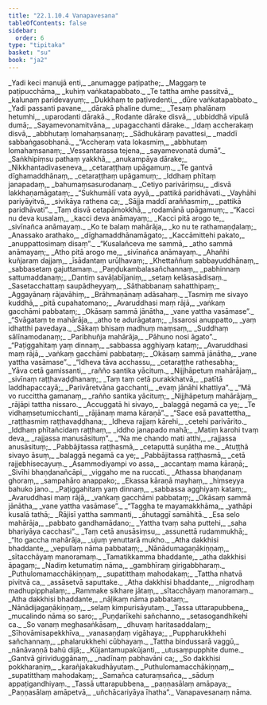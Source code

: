 ```yaml
---
title: "22.1.10.4 Vanapavesana"
tableOfContents: false
sidebar:
  order: 6
type: "tipitaka"
basket: "su"
book: "ja2"
---
```



<DynamicBreadcrumb />

<Division number="1869" book="ja2">

<Paragraph number="3218" type="verses" book="ja2">
_Yadi keci manujā enti,_  
_anumagge paṭipathe;_  
_Maggaṃ te paṭipucchāma,_  
_kuhiṃ vaṅkatapabbato._  

</Paragraph>

</Division>
<Division number="1870" book="ja2">

<Paragraph number="3219" type="verses" book="ja2">
_Te tattha amhe passitvā,_  
_kalunaṃ paridevayuṃ;_  
_Dukkhaṃ te paṭivedenti,_  
_dūre vaṅkatapabbato._  

</Paragraph>

</Division>
<Division number="1871" book="ja2">

<Paragraph number="3220" type="verses" book="ja2">
_Yadi passanti pavane,_  
_dārakā phaline dume;_  
_Tesaṃ phalānaṃ hetumhi,_  
_uparodanti dārakā._  

</Paragraph>

</Division>
<Division number="1872" book="ja2">

<Paragraph number="3221" type="verses" book="ja2">
_Rodante dārake disvā,_  
_ubbiddhā vipulā dumā;_  
_Sayamevonamitvāna,_  
_upagacchanti dārake._  

</Paragraph>

</Division>
<Division number="1873" book="ja2">

<Paragraph number="3222" type="verses" book="ja2">
_Idaṃ accherakaṃ disvā,_  
_abbhutaṃ lomahaṃsanaṃ;_  
_Sādhukāraṃ pavattesi,_  
_maddī sabbaṅgasobhanā._  

</Paragraph>

</Division>
<Division number="1874" book="ja2">

<Paragraph number="3223" type="verses" book="ja2">
_“Accheraṃ vata lokasmiṃ,_  
_abbhutaṃ lomahaṃsanaṃ;_  
_Vessantarassa tejena,_  
_sayamevonatā dumā”._  

</Paragraph>

</Division>
<Division number="1875" book="ja2">

<Paragraph number="3224" type="verses" book="ja2">
_Saṅkhipiṃsu pathaṃ yakkhā,_  
_anukampāya dārake;_  
_Nikkhantadivaseneva,_  
_cetaraṭṭhaṃ upāgamuṃ._  

</Paragraph>

</Division>
<Division number="1876" book="ja2">

<Paragraph number="3225" type="verses" book="ja2">
_Te gantvā dīghamaddhānaṃ,_  
_cetaraṭṭhaṃ upāgamuṃ;_  
_Iddhaṃ phītaṃ janapadaṃ,_  
_bahumaṃsasurodanaṃ._  

</Paragraph>

</Division>
<Division number="1877" book="ja2">

<Paragraph number="3226" type="verses" book="ja2">
_Cetiyo parivāriṃsu,_  
_disvā lakkhaṇamāgataṃ;_  
_“Sukhumālī vata ayyā,_  
_pattikā paridhāvati._  

</Paragraph>

</Division>
<Division number="1878" book="ja2">

<Paragraph number="3227" type="verses" book="ja2">
_Vayhāhi pariyāyitvā,_  
_sivikāya rathena ca;_  
_Sājja maddī araññasmiṃ,_  
_pattikā paridhāvati”._  

</Paragraph>

</Division>
<Division number="1879" book="ja2">

<Paragraph number="3228" type="verses" book="ja2">
_Taṃ disvā cetapāmokkhā,_  
_rodamānā upāgamuṃ;_  
_“Kacci nu deva kusalaṃ,_  
_kacci deva anāmayaṃ;_  
_Kacci pitā arogo te,_  
_sivīnañca anāmayaṃ._  

</Paragraph>

</Division>
<Division number="1880" book="ja2">

<Paragraph number="3229" type="verses" book="ja2">
_Ko te balaṃ mahārāja,_  
_ko nu te rathamaṇḍalaṃ;_  
_Anassako arathako,_  
_dīghamaddhānamāgato;_  
_Kaccāmittehi pakato,_  
_anuppattosimaṃ disaṃ”._  

</Paragraph>

</Division>
<Division number="1881" book="ja2">

<Paragraph number="3230" type="verses" book="ja2">
_“Kusalañceva me sammā,_  
_atho sammā anāmayaṃ;_  
_Atho pitā arogo me,_  
_sivīnañca anāmayaṃ._  

</Paragraph>

</Division>
<Division number="1882" book="ja2">

<Paragraph number="3231" type="verses" book="ja2">
_Ahañhi kuñjaraṃ dajjaṃ,_  
_īsādantaṃ urūḷhavaṃ;_  
_Khettaññuṃ sabbayuddhānaṃ,_  
_sabbasetaṃ gajuttamaṃ._  

</Paragraph>

</Division>
<Division number="1883" book="ja2">

<Paragraph number="3232" type="verses" book="ja2">
_Paṇḍukambalasañchannaṃ,_  
_pabhinnaṃ sattumaddanaṃ;_  
_Dantiṃ savāḷabījaniṃ,_  
_setaṃ kelāsasādisaṃ._  

</Paragraph>

</Division>
<Division number="1884" book="ja2">

<Paragraph number="3233" type="verses" book="ja2">
_Sasetacchattaṃ saupādheyyaṃ,_  
_Sāthabbanaṃ sahatthipaṃ;_  
_Aggayānaṃ rājavāhiṃ,_  
_Brāhmaṇānaṃ adāsahaṃ._  

</Paragraph>

</Division>
<Division number="1885" book="ja2">

<Paragraph number="3234" type="verses" book="ja2">
_Tasmiṃ me sivayo kuddhā,_  
_pitā cupahatomano;_  
_Avaruddhasi maṃ rājā,_  
_vaṅkaṃ gacchāmi pabbataṃ;_  
_Okāsaṃ sammā jānātha,_  
_vane yattha vasāmase”._  

</Paragraph>

</Division>
<Division number="1886" book="ja2">

<Paragraph number="3235" type="verses" book="ja2">
_“Svāgataṃ te mahārāja,_  
_atho te adurāgataṃ;_  
_Issarosi anuppatto,_  
_yaṃ idhatthi pavedaya._  

</Paragraph>

</Division>
<Division number="1887" book="ja2">

<Paragraph number="3236" type="verses" book="ja2">
_Sākaṃ bhisaṃ madhuṃ maṃsaṃ,_  
_Suddhaṃ sālīnamodanaṃ;_  
_Paribhuñja mahārāja,_  
_Pāhuno nosi āgato”._  

</Paragraph>

</Division>
<Division number="1888" book="ja2">

<Paragraph number="3237" type="verses" book="ja2">
_“Paṭiggahitaṃ yaṃ dinnaṃ,_  
_sabbassa agghiyaṃ kataṃ;_  
_Avaruddhasi maṃ rājā,_  
_vaṅkaṃ gacchāmi pabbataṃ;_  
_Okāsaṃ sammā jānātha,_  
_vane yattha vasāmase”._  

</Paragraph>

</Division>
<Division number="1889" book="ja2">

<Paragraph number="3238" type="verses" book="ja2">
_“Idheva tāva acchassu,_  
_cetaraṭṭhe rathesabha;_  
_Yāva cetā gamissanti,_  
_rañño santika yācituṃ._  

</Paragraph>

</Division>
<Division number="1890" book="ja2">

<Paragraph number="3239" type="verses" book="ja2">
_Nijjhāpetuṃ mahārājaṃ,_  
_sivīnaṃ raṭṭhavaḍḍhanaṃ;_  
_Taṃ taṃ cetā purakkhatvā,_  
_patītā laddhapaccayā;_  
_Parivāretvāna gacchanti,_  
_evaṃ jānāhi khattiya”._  

</Paragraph>

</Division>
<Division number="1891" book="ja2">

<Paragraph number="3240" type="verses" book="ja2">
_“Mā vo ruccittha gamanaṃ,_  
_rañño santika yācituṃ;_  
_Nijjhāpetuṃ mahārājaṃ,_  
_rājāpi tattha nissaro._  

</Paragraph>

</Division>
<Division number="1892" book="ja2">

<Paragraph number="3241" type="verses" book="ja2">
_Accuggatā hi sivayo,_  
_balaggā negamā ca ye;_  
_Te vidhaṃsetumicchanti,_  
_rājānaṃ mama kāraṇā”._  

</Paragraph>

</Division>
<Division number="1893" book="ja2">

<Paragraph number="3242" type="verses" book="ja2">
_“Sace esā pavattettha,_  
_raṭṭhasmiṃ raṭṭhavaḍḍhana;_  
_Idheva rajjaṃ kārehi,_  
_cetehi parivārito._  

</Paragraph>

</Division>
<Division number="1894" book="ja2">

<Paragraph number="3243" type="verses" book="ja2">
_Iddhaṃ phītañcidaṃ raṭṭhaṃ,_  
_iddho janapado mahā;_  
_Matiṃ karohi tvaṃ deva,_  
_rajjassa manusāsituṃ”._  

</Paragraph>

</Division>
<Division number="1895" book="ja2">

<Paragraph number="3244" type="verses" book="ja2">
_“Na me chando mati atthi,_  
_rajjassa anusāsituṃ;_  
_Pabbājitassa raṭṭhasmā,_  
_cetaputtā suṇātha me._  

</Paragraph>

</Division>
<Division number="1896" book="ja2">

<Paragraph number="3245" type="verses" book="ja2">
_Atuṭṭhā sivayo āsuṃ,_  
_balaggā negamā ca ye;_  
_Pabbājitassa raṭṭhasmā,_  
_cetā rajjebhisecayuṃ._  

</Paragraph>

</Division>
<Division number="1897" book="ja2">

<Paragraph number="3246" type="verses" book="ja2">
_Asammodiyampi vo assa,_  
_accantaṃ mama kāraṇā;_  
_Sivīhi bhaṇḍanañcāpi,_  
_viggaho me na ruccati._  

</Paragraph>

</Division>
<Division number="1898" book="ja2">

<Paragraph number="3247" type="verses" book="ja2">
_Athassa bhaṇḍanaṃ ghoraṃ,_  
_sampahāro anappako;_  
_Ekassa kāraṇā mayhaṃ,_  
_hiṃseyya bahuko jano._  

</Paragraph>

</Division>
<Division number="1899" book="ja2">

<Paragraph number="3248" type="verses" book="ja2">
_Paṭiggahitaṃ yaṃ dinnaṃ,_  
_sabbassa agghiyaṃ kataṃ;_  
_Avaruddhasi maṃ rājā,_  
_vaṅkaṃ gacchāmi pabbataṃ;_  
_Okāsaṃ sammā jānātha,_  
_vane yattha vasāmase”._  

</Paragraph>

</Division>
<Division number="1900" book="ja2">

<Paragraph number="3249" type="verses" book="ja2">
_“Taggha te mayamakkhāma,_  
_yathāpi kusalā tathā;_  
_Rājisī yattha sammanti,_  
_āhutaggī samāhitā._  

</Paragraph>

</Division>
<Division number="1901" book="ja2">

<Paragraph number="3250" type="verses" book="ja2">
_Esa selo mahārāja,_  
_pabbato gandhamādano;_  
_Yattha tvaṃ saha puttehi,_  
_saha bhariyāya cacchasi”._  

</Paragraph>

</Division>
<Division number="1902" book="ja2">

<Paragraph number="3251" type="verses" book="ja2">
_Taṃ cetā anusāsiṃsu,_  
_assunettā rudammukhā;_  
_“Ito gaccha mahārāja,_  
_ujuṃ yenuttarā mukho._  

</Paragraph>

</Division>
<Division number="1903" book="ja2">

<Paragraph number="3252" type="verses" book="ja2">
_Atha dakkhisi bhaddante,_  
_vepullaṃ nāma pabbataṃ;_  
_Nānādumagaṇākiṇṇaṃ,_  
_sītacchāyaṃ manoramaṃ._  

</Paragraph>

</Division>
<Division number="1904" book="ja2">

<Paragraph number="3253" type="verses" book="ja2">
_Tamatikkamma bhaddante,_  
_atha dakkhisi āpagaṃ;_  
_Nadiṃ ketumatiṃ nāma,_  
_gambhīraṃ girigabbharaṃ._  

</Paragraph>

</Division>
<Division number="1905" book="ja2">

<Paragraph number="3254" type="verses" book="ja2">
_Puthulomamacchākiṇṇaṃ,_  
_supatitthaṃ mahodakaṃ;_  
_Tattha nhatvā pivitvā ca,_  
_assāsetvā saputtake._  

</Paragraph>

</Division>
<Division number="1906" book="ja2">

<Paragraph number="3255" type="verses" book="ja2">
_Atha dakkhisi bhaddante,_  
_nigrodhaṃ madhupipphalaṃ;_  
_Rammake sikhare jātaṃ,_  
_sītacchāyaṃ manoramaṃ._  

</Paragraph>

</Division>
<Division number="1907" book="ja2">

<Paragraph number="3256" type="verses" book="ja2">
_Atha dakkhisi bhaddante,_  
_nāḷikaṃ nāma pabbataṃ;_  
_Nānādijagaṇākiṇṇaṃ,_  
_selaṃ kimpurisāyutaṃ._  

</Paragraph>

</Division>
<Division number="1908" book="ja2">

<Paragraph number="3257" type="verses" book="ja2">
_Tassa uttarapubbena,_  
_mucalindo nāma so saro;_  
_Puṇḍarīkehi sañchanno,_  
_setasogandhikehi ca._  

</Paragraph>

</Division>
<Division number="1909" book="ja2">

<Paragraph number="3258" type="verses" book="ja2">
_So vanaṃ meghasaṅkāsaṃ,_  
_dhuvaṃ haritasaddalaṃ;_  
_Sīhovāmisapekkhīva,_  
_vanasaṇḍaṃ vigāhaya;_  
_Puppharukkhehi sañchannaṃ,_  
_phalarukkhehi cūbhayaṃ._  

</Paragraph>

</Division>
<Division number="1910" book="ja2">

<Paragraph number="3259" type="verses" book="ja2">
_Tattha bindussarā vaggū,_  
_nānāvaṇṇā bahū dijā;_  
_Kūjantamupakūjanti,_  
_utusaṃpupphite dume._  

</Paragraph>

</Division>
<Division number="1911" book="ja2">

<Paragraph number="3260" type="verses" book="ja2">
_Gantvā girividuggānaṃ,_  
_nadīnaṃ pabhavāni ca;_  
_So dakkhisi pokkharaṇiṃ,_  
_karañjakakudhāyutaṃ._  

</Paragraph>

</Division>
<Division number="1912" book="ja2">

<Paragraph number="3261" type="verses" book="ja2">
_Puthulomamacchākiṇṇaṃ,_  
_supatitthaṃ mahodakaṃ;_  
_Samañca caturaṃsañca,_  
_sāduṃ appaṭigandhiyaṃ._  

</Paragraph>

</Division>
<Division number="1913" book="ja2">

<Paragraph number="3262" type="verses" book="ja2">
_Tassā uttarapubbena,_  
_paṇṇasālaṃ amāpaya;_  
_Paṇṇasālaṃ amāpetvā,_  
_uñchācariyāya īhatha”._  


</Paragraph>
</Division>

<Paragraph number="3263" type="center" book="ja2">
Vanapavesanaṃ nāma.
</Paragraph>